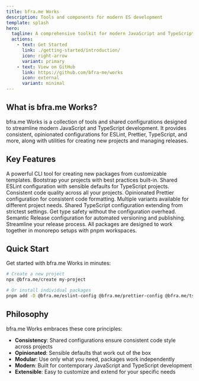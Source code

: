 ```yaml
---
title: bfra.me Works
description: Tools and components for modern ES development
template: splash
hero:
  tagline: A comprehensive toolkit for modern JavaScript and TypeScript development
  actions:
    - text: Get Started
      link: ./getting-started/introduction/
      icon: right-arrow
      variant: primary
    - text: View on GitHub
      link: https://github.com/bfra-me/works
      icon: external
      variant: minimal
---
```



## What is bfra.me Works?

bfra.me Works is a collection of tools and shared configurations designed to streamline modern JavaScript and TypeScript development. It provides consistent, opinionated configurations for ESLint, Prettier, TypeScript, and more, along with utilities for creating new projects and managing releases.

## Key Features

<CardGrid stagger>
	<Card title="@bfra.me/create" icon="rocket">
		A powerful CLI tool for creating new packages from customizable templates. Bootstrap your projects with best practices built-in.
	</Card>
	<Card title="@bfra.me/eslint-config" icon="approve-check">
		Shared ESLint configuration with sensible defaults for TypeScript projects. Consistent code quality across all your projects.
	</Card>
	<Card title="@bfra.me/prettier-config" icon="pencil">
		Opinionated Prettier configuration for consistent code formatting. Multiple variants available for different project needs.
	</Card>
	<Card title="@bfra.me/tsconfig" icon="setting">
		Shared TypeScript configuration extending from strictest settings. Get type safety without the configuration overhead.
	</Card>
	<Card title="@bfra.me/semantic-release" icon="star">
		Semantic Release configuration for automated versioning and publishing. Streamline your release process.
	</Card>
	<Card title="Monorepo Ready" icon="puzzle">
		All packages are designed to work together in monorepo setups with pnpm workspaces.
	</Card>
</CardGrid>

## Quick Start

Get started with bfra.me Works in minutes:

```bash
# Create a new project
npx @bfra.me/create my-project

# Or install individual packages
pnpm add -D @bfra.me/eslint-config @bfra.me/prettier-config @bfra.me/tsconfig
```

## Philosophy

bfra.me Works embraces these core principles:

- **Consistency**: Shared configurations ensure consistent code style across projects
- **Opinionated**: Sensible defaults that work out of the box
- **Modular**: Use only what you need, packages work independently
- **Modern**: Built for contemporary JavaScript and TypeScript development
- **Extensible**: Easy to customize and extend for your specific needs
